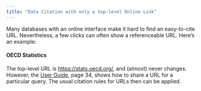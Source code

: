 ```yaml
---
title: "Data Citation with only a top-level Online Link"
---
```

Many databases with an online interface make it hard to find an easy-to-cite URL. Nevertheless, a few clicks can often show a referenceable URL. Here's an example: 

#### OECD Statistics
The top-level URL is [https://stats.oecd.org/](https://stats.oecd.org/), and (almost) never changes. However, the [User Guide](https://stats.oecd.org/Content/themes/OECD/static/help/WBOS%20User%20Guide%20(EN).PDF?page=34), page 34, shows how to share a URL for a particular query. The usual citation rules for URLs then can be applied.